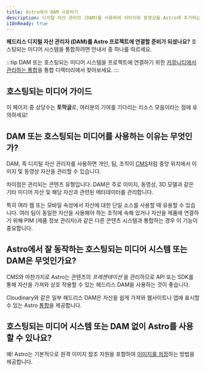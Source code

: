 ```yaml
---
title: Astro에서 DAM 사용하기
description: 디지털 자산 관리자 (DAM)를 사용하여 이미지와 동영상을 Astro에 추가하는 방법
i18nReady: true
---
```


**헤드리스 디지털 자산 관리자 (DAM)를 Astro 프로젝트에 연결할 준비가 되셨나요?** 호스팅되는 미디어 시스템을 통합하려면 안내서 중 하나를 따르세요.

:::tip
DAM 또는 호스팅되는 미디어 시스템을 프로젝트에 연결하기 위한 [커뮤니티에서 관리하는 통합](https://astro.build/integrations/)을 통합 디렉터리에서 찾아보세요.
:::

## 호스팅되는 미디어 가이드

이 페이지 중 상당수는 **토막글**로, 여러분의 기여를 기다리는 리소스 모음이라는 점에 유의하세요!

<MediaGuidesNav />

## DAM 또는 호스팅되는 미디어를 사용하는 이유는 무엇인가?

DAM, 즉 디지털 자산 관리자를 사용하면 개인, 팀, 조직이 [CMS](/ko/guides/cms/)처럼 중앙 위치에서 이미지 및 동영상 자산을 관리할 수 있습니다.

차이점은 관리되는 콘텐츠 유형입니다: DAM은 주로 이미지, 동영상, 3D 모델과 같은 기타 미디어 자산 및 해당 자산과 관련된 메타데이터를 관리합니다.

특히 여러 웹 또는 모바일 속성에서 자산에 대한 단일 소스를 사용할 때 유용할 수 있습니다. 여러 팀이 동일한 자산을 사용해야 하는 조직에 속해 있거나 자산을 제품에 연결하기 위해 PIM (제품 정보 관리자)과 같은 다른 콘텐츠 시스템과 통합하는 경우 이 기능이 중요합니다.

## Astro에서 잘 동작하는 호스팅되는 미디어 시스템 또는 DAM은 무엇인가요?

CMS와 마찬가지로 Astro는 콘텐츠의 _프레젠테이션_ 을 관리하므로 API 또는 SDK를 통해 자산을 가져와 상호 작용할 수 있는 헤드리스 DAM을 사용하는 것이 좋습니다.

Cloudinary와 같은 일부 헤드리스 DAM은 자산을 쉽게 가져와 웹사이트나 앱에 표시할 수 있는 Astro [통합](/ko/guides/integrations-guide/)을 제공합니다.

## 호스팅되는 미디어 시스템 또는 DAM 없이 Astro를 사용할 수 있나요?

예! Astro는 기본적으로 원격 이미지 참조 지원을 포함하여 [이미지를 저장](/ko/guides/images/#이미지-저장-위치)하는 방법을 제공합니다.